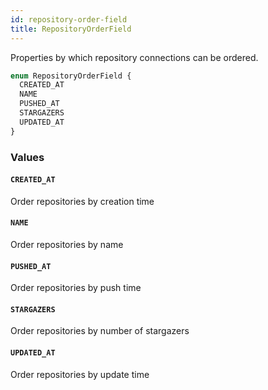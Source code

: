 ```yaml
---
id: repository-order-field
title: RepositoryOrderField
---
```


Properties by which repository connections can be ordered.

```graphql
enum RepositoryOrderField {
  CREATED_AT
  NAME
  PUSHED_AT
  STARGAZERS
  UPDATED_AT
}
```

### Values

#### `CREATED_AT`

Order repositories by creation time

#### `NAME`

Order repositories by name

#### `PUSHED_AT`

Order repositories by push time

#### `STARGAZERS`

Order repositories by number of stargazers

#### `UPDATED_AT`

Order repositories by update time
